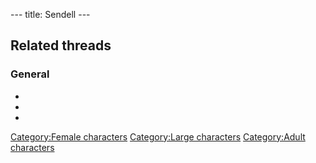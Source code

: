 ---
title: Sendell
---

{{Character|
Name=Sendell|
Image=DVSENDEL.jpg|
Race=Goddess|
Gender=Female|
Size=Large|
Age=Adult}}

==Related threads==
===General===
* {{thread|id=9558|title=Sendellism}}
* {{thread|id=7653|title=Is Sendell a Girl?}}
* {{thread|id=6949|title=Why?}}

{{Stub}}

[[Category:Female characters]]
[[Category:Large characters]]
[[Category:Adult characters]]